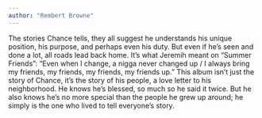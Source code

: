 ```yaml
---
author: "Rembert Browne"
---
```


The stories Chance tells, they all suggest he understands his unique position, his purpose, and perhaps even his duty. But even if he’s seen and done a lot, all roads lead back home. It’s what Jeremih meant on “Summer Friends”: “Even when I change, a nigga never changed up / I always bring my friends, my friends, my friends, my friends up.” This album isn’t just the story of Chance, it’s the story of his people, a love letter to his neighborhood. He knows he’s blessed, so much so he said it twice. But he also knows he’s no more special than the people he grew up around; he simply is the one who lived to tell everyone’s story.
